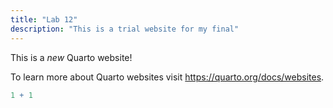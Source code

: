 ```yaml
---
title: "Lab 12"
description: "This is a trial website for my final"
---
```


This is a *new* Quarto website!

To learn more about Quarto websites visit <https://quarto.org/docs/websites>.

```r
1 + 1
```

